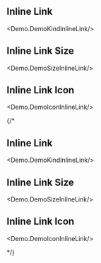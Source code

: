 

## Inline Link
<Demo.DemoKindInlineLink/>

## Inline Link Size
<Demo.DemoSizeInlineLink/>

## Inline Link Icon
<Demo.DemoIconInlineLink/>


{/* <div className="bg-gray-950 text-white p-4 rounded-md flex flex-col gap-4" data-scheme="dark">
## Inline Link
<Demo.DemoKindInlineLink/>

## Inline Link Size
<Demo.DemoSizeInlineLink/>


## Inline Link Icon
<Demo.DemoIconInlineLink/>
</div> */}
